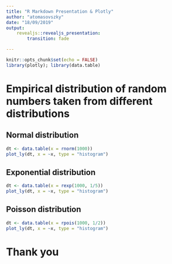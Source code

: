 ```yaml
---
title: "R Markdown Presentation & Plotly"
author: "atomasovszky"
date: "18/09/2019"
output:
    revealjs::revealjs_presentation:
        transition: fade

---
```


```r
knitr::opts_chunk$set(echo = FALSE)
library(plotly); library(data.table)
```

# Empirical distribution of random numbers taken from different distributions

## Normal distribution
```r
dt <- data.table(x = rnorm(1000))
plot_ly(dt, x = ~x, type = "histogram")
```

## Exponential distribution
```r
dt <- data.table(x = rexp(1000, 1/5))
plot_ly(dt, x = ~x, type = "histogram")
```

## Poisson distribution
```r
dt <- data.table(x = rpois(1000, 1/2))
plot_ly(dt, x = ~x, type = "histogram")
```

# Thank you